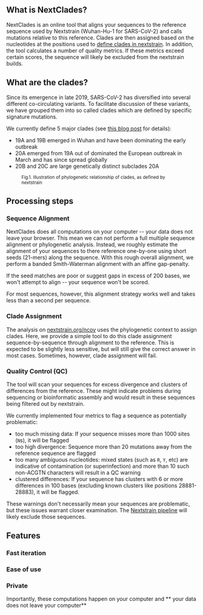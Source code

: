 
<!-- TODO: What is the main purpose of the tool? -->
<!-- TODO: How it is supposed to be used? -->
<!-- TODO: Who is the target audience? -->
<!-- TODO: Why we built the tool the way we did? -->
<!-- TODO: What are the trade-offs we have to choose? -->
<!-- TODO: What are the limitations? -->
<!-- TODO: What are the advantages of this tool compared to the existing alternatives? -->
<!-- TODO: How this tool complements the traditional workflow? -->

<!-- FIXME: what is "calls mutations"? We may want to explain this better -->

## What is NextClades?

NextClades is an online tool that aligns your sequences to the reference sequence used by Nextstrain (Wuhan-Hu-1 for
SARS-CoV-2) and calls mutations relative to this reference. Clades are then assigned based on the nucleotides at the
positions used to [define clades in nextstrain](https://github.com/nextstrain/ncov/blob/master/config/clades.tsv). In
addition, the tool calculates a number of quality metrics. If these metrics exceed certain scores, the sequence will
likely be excluded from the nextstrain builds.

## What are the clades?

<!-- FIXME: This section is specific to SARS-CoV-2, while all others try to be generic. This might be confising. -->

Since its emergence in late 2019, SARS-CoV-2 has diversified into several different co-circulating variants. To
facilitate discussion of these variants, we have grouped them into so called clades which are defined by specific
signature mutations.

We currently define 5 major clades (see [this blog post](https://nextstrain.org/blog/2020-06-02-SARSCoV2-clade-naming)
for details):

- 19A and 19B emerged in Wuhan and have been dominating the early outbreak
- 20A emerged from 19A out of dominated the European outbreak in March and has since spread globally
- 20B and 20C are large genetically distinct subclades 20A

<figure className="figure w-100 text-center">
  <picture className="w-75 figure-img" alt="illustration of the model">
    <CladeSchema height={200} />
  </picture>
  <figcaption>
    <small>Fig.1. Illustration of phylogenetic relationship of clades, as defined by nextstrain</small>
  </figcaption>
</figure>

## Processing steps

<!-- A positive-negative-positive sandwich for each section -->
<!-- Align with feature boxes -->

### Sequence Alignment

<!-- Sequence Alignment: In 1 phrase: remind user what it is (should be similar to the text in the corresp. feature box)  -->

<!-- Sequence Alignment: Give some specifics. Why is it important? Only positives. -->

<!-- Sequence Alignment: Discuss current limitations. Only negatives. -->

NextClades does all computations on your computer -- your data does not leave your browser. This mean we can not perform
a full multiple sequence alignment or phylogenetic analysis. Instead, we roughly estimate the alignment of your
sequences to there reference one-by-one using short seeds (21-mers) along the sequence. With this rough overall
alignment, we perform a banded Smith-Waterman alignment with an affine gap-penalty.

If the seed matches are poor or suggest gaps in excess of 200 bases, we won't attempt to align -- your sequence won't be
scored.

<!-- Sequence Alignment: Finish with something positive  -->

For most sequences, however, this alignment strategy works well and takes less than a second per sequence.

### Clade Assignment

<!-- Clade Assignment: In 1 phrase: remind user what it is (should be similar to the text in the corresp. feature box)  -->

<!-- Clade Assignment: Give some specifics. Why is it important? Only positives. -->

<!-- Clade Assignment: Discuss current limitations. Only negatives. -->

The analysis on [nextstrain.org/ncov](https://nextstrain.org/ncov) uses the phylogenetic context to assign clades. Here,
we provide a simple tool to do this clade assignment sequence-by-sequence through alignment to the reference. This is
expected to be slightly less sensitive, but will still give the correct answer in most cases. Sometimes, however, clade
assignment will fail.

<!-- Clade Assignment: Finish with something positive  -->

### Quality Control (QC)

<!-- Quality Control: In 1 phrase: remind user what it is (should be similar to the text in the corresp. feature box)  -->

<!-- Quality Control: In 1 phrase: remind user what it is (should be similar to the text in the corresp. feature box)  -->

<!-- Quality Control: Give some specifics. Why is it important? Only positives. -->

<!-- Quality Control: Discuss current limitations. Only negatives. -->

The tool will scan your sequences for excess divergence and clusters of differences from the reference. These might
indicate problems during sequencing or bioinformatic assembly and would result in these sequences being filtered out by
nextstrain.

We currently implemented four metrics to flag a sequence as potentially problematic:

- too much missing data: If your sequence misses more than 1000 sites (`N`s), it will be flagged
- too high divergence: Sequence more than 20 mutations away from the reference sequence are flagged
- too many ambiguous nucleotides: mixed states (such as `R`, `Y`, etc) are indicative of contamination (or
  superinfection) and more than 10 such non-ACGTN characters will result in a QC warning
- clustered differences: If your sequence has clusters with 6 or more differences in 100 bases (excluding known clusters
  like positions 28881-28883), it will be flagged.

These warnings don't necessarily mean your sequences are problematic, but these issues warrant closer examination. The
[Nextstrain pipeline](https://github.com/nextstrain/ncov) will likely exclude those sequences.

<!-- Clade Assignment: Finish with something positive  -->

## Features

<!-- A positive-negative-positive sandwich for each section -->
<!-- Align with feature boxes -->

### Fast iteration

### Ease of use

### Private

Importantly, these computations happen on your computer and ** your data does not leave your computer**

